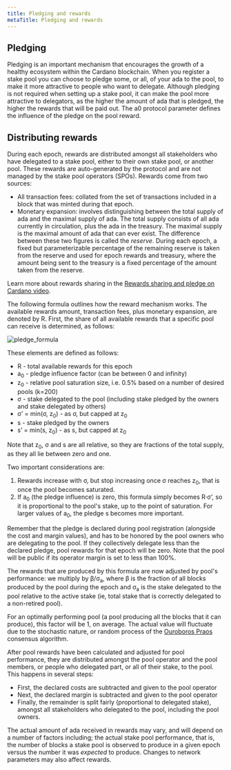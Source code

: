 ```yaml
---
title: Pledging and rewards
metaTitle: Pledging and rewards
---
```


## Pledging 

Pledging is an important mechanism that encourages the growth of a healthy
ecosystem within the Cardano blockchain. When you register a stake pool you can
choose to pledge some, or all, of your ada to the pool, to make it more
attractive to people who want to delegate. Although pledging is not required
when setting up a stake pool, it can make the pool more attractive to delegators, as the higher the amount of ada that is pledged, the higher the
rewards that will be paid out. The a0 protocol parameter defines the influence
of the pledge on the pool reward.

## Distributing rewards 

During each epoch, rewards are distributed amongst all stakeholders who have delegated to a stake pool, either to their own stake pool, or another pool. These rewards are auto-generated by the protocol and are not managed by the stake pool operators (SPOs). Rewards come from two sources:

* All transaction fees: collated from the set of transactions included in a block that was minted during that epoch.
* Monetary expansion: involves distinguishing between the total supply of ada and the maximal supply of ada. The total supply consists of all ada currently in circulation, plus the ada in the treasury. The maximal supply is the maximal amount of ada that can ever exist. The difference between these two figures is called the *reserve*. During each epoch, a fixed but parameterizable percentage of the remaining reserve is taken from the reserve and used for epoch rewards and treasury, where the amount being sent to the treasury is a fixed percentage of the amount taken from the reserve.

Learn more about rewards sharing in the [Rewards sharing and pledge on Cardano video](https://www.youtube.com/watch?v=EAzyN3H8MOA&t=7s). 

The following formula outlines how the reward mechanism works. The available rewards amount, transaction fees, plus monetary expansion, are denoted by R.
First, the share of all available rewards that a specific pool can receive is determined, as follows:

![pledge_formula](pledge_formula.png)

These elements are defined as follows:

- R - total available rewards for this epoch
- a<sub>0</sub> - pledge influence factor (can be between 0 and infinity)
- z<sub>0</sub> - relative pool saturation size, i.e. 0.5% based on a number of
  desired pools (k=200)
- σ - stake delegated to the pool (including stake pledged by the owners and
  stake delegated by others)
- σ’ = min(σ, z<sub>0</sub>) - as σ, but capped at z<sub>0</sub>
- s - stake pledged by the owners
- s’ = min(s, z<sub>0</sub>) - as s, but capped at z<sub>0</sub>

Note that z<sub>0</sub>, σ and s are all relative, so they are fractions of the
total supply, as they all lie between zero and one.

Two important considerations are:

1. Rewards increase with σ, but stop increasing once σ reaches z<sub>0</sub>, that is once the pool becomes saturated.
2. If a<sub>0</sub> (the pledge influence) is zero, this formula simply becomes R·σ’,
   so it is proportional to the pool's stake, up to the point of saturation. For larger values of a<sub>0</sub>, the pledge s becomes more important.
   
Remember that the pledge is declared during pool registration (alongside the cost and margin values),
and has to be honored by the pool owners who are delegating to the pool.
If they collectively delegate less than the declared pledge, pool rewards for that epoch will be zero. Note that the pool will be public if its operator margin is set to less than 100%.

The rewards that are produced by this formula are now adjusted by pool's
performance: we multiply by β/σ<sub>a</sub>, where β is the fraction of all blocks produced
by the pool during the epoch and σ<sub>a</sub> is the stake delegated to the pool relative to
the active stake (ie, total stake that is correctly delegated to a non-retired pool).

For an optimally performing pool (a pool producing all the blocks that it can produce),
this factor will be 1, on average. The actual value will fluctuate
due to the stochastic nature, or random process of the [Ouroboros Praos](https://eprint.iacr.org/2017/573.pdf) consensus
algorithm.

After pool rewards have been calculated and adjusted for pool performance, they
are distributed amongst the pool operator and the pool members, or people who
delegated part, or all of their stake, to the pool. This happens in several
steps:

- First, the declared costs are subtracted and given to the pool operator
- Next, the declared margin is subtracted and given to the pool operator
- Finally, the remainder is split fairly (proportional to delegated stake),
  amongst all stakeholders who delegated to the pool, including the pool owners.

The actual amount of ada
received in rewards may vary, and will depend on a number of factors including;
the actual stake pool performance, that is, the number of blocks a stake pool is
observed to produce in a given epoch versus the number it was *expected* to
produce. Changes to network parameters may also affect rewards.

